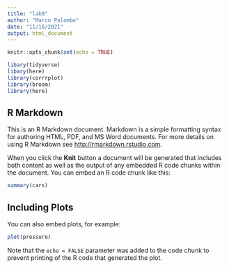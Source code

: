 ```yaml
---
title: "lab8"
author: "Marco Palombo"
date: "11/16/2021"
output: html_document
---
```


```r
knitr::opts_chunk$set(echo = TRUE)

libary(tidyverse)
libary(here)
library(corrrplot)
library(broom)
library(here)

```

## R Markdown

This is an R Markdown document. Markdown is a simple formatting syntax for authoring HTML, PDF, and MS Word documents. For more details on using R Markdown see <http://rmarkdown.rstudio.com>.

When you click the **Knit** button a document will be generated that includes both content as well as the output of any embedded R code chunks within the document. You can embed an R code chunk like this:

```r
summary(cars)
```

## Including Plots

You can also embed plots, for example:

```r
plot(pressure)
```

Note that the `echo = FALSE` parameter was added to the code chunk to prevent printing of the R code that generated the plot.
